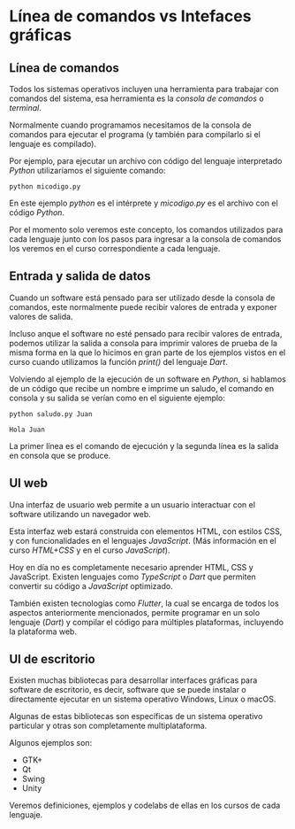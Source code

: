 # Línea de comandos vs Intefaces gráficas

## Línea de comandos

Todos los sistemas operativos incluyen una herramienta para trabajar con comandos del sistema, esa herramienta es la *consola de comandos* o *terminal*.

Normalmente cuando programamos necesitamos de la consola de comandos para ejecutar el programa (y también para compilarlo si el lenguaje es compilado).

Por ejemplo, para ejecutar un archivo con código del lenguaje interpretado *Python* utilizaríamos el siguiente comando:

```console filename="Terminal"
python micodigo.py
```

En este ejemplo *python* es el intérprete y *micodigo.py* es el archivo con el código *Python*.

Por el momento solo veremos este concepto, los comandos utilizados para cada lenguaje junto con los pasos para ingresar a la consola de comandos los veremos en el curso correspondiente a cada lenguaje.

## Entrada y salida de datos

Cuando un software está pensado para ser utilizado desde la consola de comandos, este normalmente puede recibir valores de entrada y exponer valores de salida.

Incluso anque el software no esté pensado para recibir valores de entrada, podemos utilizar la salida a consola para imprimir valores de prueba de la misma forma en la que lo hicimos en gran parte de los ejemplos vistos en el curso cuando utilizamos la función *print()* del lenguaje *Dart*.

Volviendo al ejemplo de la ejecución de un software en *Python*, si hablamos de un código que recibe un nombre e imprime un saludo, el comando en consola y su salida se verían como en el siguiente ejemplo:

```console filename="Terminal"
python saludo.py Juan
```

```plaintext filename="Terminal (Salida)"
Hola Juan
```

La primer línea es el comando de ejecución y la segunda línea es la salida en consola que se produce.

## UI web

Una interfaz de usuario web permite a un usuario interactuar con el software utilizando un navegador web.

Esta interfaz web estará construida con elementos HTML, con estilos CSS, y con funcionalidades en el lenguajes *JavaScript*. (Más información en el curso *HTML+CSS* y en el curso *JavaScript*).

Hoy en día no es completamente necesario aprender HTML, CSS y JavaScript. Existen lenguajes como *TypeScript* o *Dart* que permiten convertir su código a *JavaScript* optimizado.

También existen tecnologías como *Flutter*, la cual se encarga de todos los aspectos anteriormente mencionados, permite programar en un solo lenguaje (*Dart*) y compilar el código para múltiples plataformas, incluyendo la plataforma web.

## UI de escritorio

Existen muchas bibliotecas para desarrollar interfaces gráficas para software de escritorio, es decir, software que se puede instalar o directamente ejecutar en un sistema operativo Windows, Linux o macOS.

Algunas de estas bibliotecas son específicas de un sistema operativo particular y otras son completamente multiplataforma.

Algunos ejemplos son:

- GTK+
- Qt
- Swing
- Unity

Veremos definiciones, ejemplos y codelabs de ellas en los cursos de cada lenguaje.
